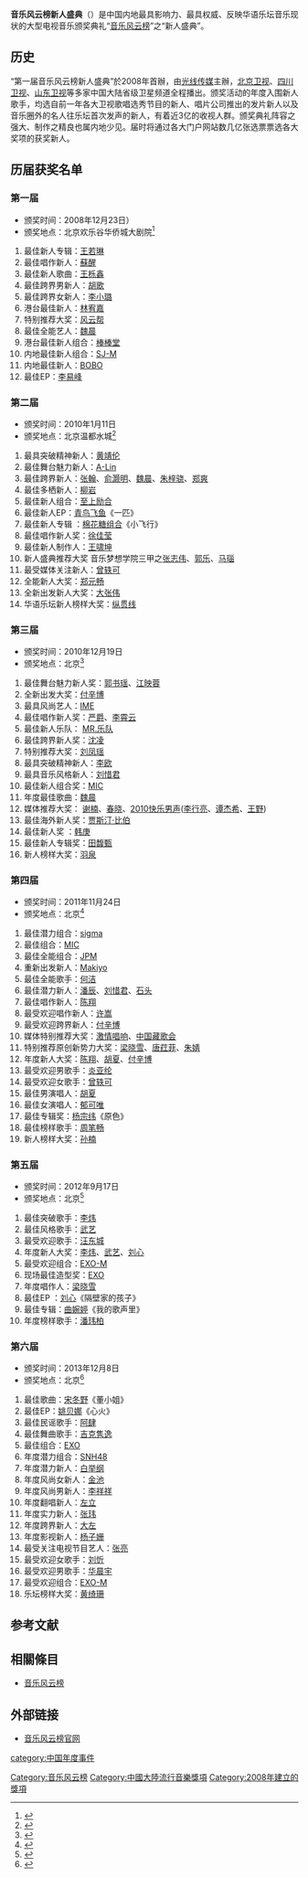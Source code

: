 {{Veil|time=2015-09-12T09:20:32+00:00}}
{{Infobox award
| name           = 音乐风云榜新人盛典
| date           = {{Start date|2008|04|09}}
| country        = {{CHN}}
| year           = 2008年12月23日
| year2          = 2013年
}}

'''音乐风云榜新人盛典'''（{{Lang-en|'''Top Chinese Music Chart Breakthrough New Artist Awards'''}}）是中国内地最具影响力、最具权威、反映华语乐坛音乐现状的大型电视音乐颁奖典礼“[[音乐风云榜|音乐风云榜]]”之“新人盛典”。

==历史==
“第一届音乐风云榜新人盛典”於2008年首辦，由[[光线传媒|光线传媒]]主辦，[[北京卫视|北京卫视]]、[[四川卫视|四川卫视]]、[[山东卫视|山东卫视]]等多家中国大陆省级卫星频道全程播出。颁奖活动的年度入围新人歌手，均选自前一年各大卫视歌唱选秀节目的新人、唱片公司推出的发片新人以及音乐圈外的名人往乐坛首次发声的新人，有着近3亿的收视人群。颁奖典礼阵容之强大、制作之精良也属内地少见。届时将通过各大门户网站数几亿张选票票选各大奖项的获奖新人。

==历届获奖名单==
===第一届===
{{hideH|第一届（2008年）}}
*颁奖时间：2008年12月23日）
*颁奖地点：北京欢乐谷华侨城大剧院<ref>{{Cite web |url=http://www.ewang.com/xrsd2/xrsdNews/2009-11/19/KB47.html |title=第一届音乐风云榜新人盛典获奖名单 |access-date=2013-12-19 |archive-date=2015-09-24 |archive-url=https://web.archive.org/web/20150924004545/http://www.ewang.com/xrsd2/xrsdNews/2009-11/19/KB47.html |dead-url=no }}</ref>
#最佳新人专辑：[[王若琳|王若琳]]
#最佳唱作新人：[[蘇醒|蘇醒]]
#最佳新人歌曲：[[王栎鑫|王栎鑫]]
#最佳跨界男新人：[[胡歌|胡歌]]
#最佳跨界女新人：[[李小璐|李小璐]]
#港台最佳新人：[[林宥嘉|林宥嘉]]
#特别推荐大奖：[[风云帮|风云帮]]
#最佳全能艺人：[[魏晨|魏晨]]
#港台最佳新人组合：[[棒棒堂|棒棒堂]]
#内地最佳新人组合：[[SJ-M|SJ-M]]
#内地最佳新人：[[BOBO|BOBO]]
#最佳EP：[[李易峰|李易峰]]
{{hideF}}
===第二届===
{{hideH|第二届（2009年）}}
*颁奖时间：2010年1月11日
*颁奖地点：北京温都水城<ref>{{Cite web |url=http://ent.hunantv.com/m/20100112/546003.html |title=第二届音乐风云榜新人盛典获奖名单 |access-date=2013-12-19 |archive-date=2016-03-04 |archive-url=https://web.archive.org/web/20160304200058/http://ent.hunantv.com/m/20100112/546003.html |dead-url=no }}</ref>
#最具突破精神新人：[[黄靖伦|黄靖伦]]
#最佳舞台魅力新人：[[A-Lin|A-Lin]]
#最佳跨界新人：[[张翰|张翰]]、[[俞灏明|俞灏明]]、[[魏晨|魏晨]]、[[朱梓骁|朱梓骁]]、[[郑爽|郑爽]]
#最佳多栖新人：[[柳岩|柳岩]]
#最佳新人组合：[[至上励合|至上励合]]
#最佳新人EP：[[青鸟飞鱼|青鸟飞鱼]]《一匹》
#最佳新人专辑 ：[[棉花糖组合|棉花糖组合]]《小飞行》
#最佳唱作新人奖：[[徐佳莹|徐佳莹]]
#最佳新人制作人：[[王啸坤|王啸坤]]
#新人盛典推荐大奖 音乐梦想学院三甲之[[张志伟|张志伟]]、[[郭乐|郭乐]]、[[马瑙|马瑙]]
#最受媒体关注新人：[[曾轶可|曾轶可]]
#全能新人大奖：[[郑元畅|郑元畅]]
#全新出发新人大奖：[[大张伟|大张伟]]
#华语乐坛新人榜样大奖：[[纵贯线|纵贯线]]
{{hideF}}
===第三届===
{{hideH|第三届（2010年）}}
*颁奖时间：2010年12月19日
*颁奖地点：北京<ref>{{Cite web |url=http://ent.sina.com.cn/y/2010-12-19/22193181612.shtml |title=第三届音乐风云榜新人盛典获奖名单 |access-date=2013-12-19 |archive-date=2019-06-03 |archive-url=https://web.archive.org/web/20190603122919/http://ent.sina.com.cn/y/2010-12-19/22193181612.shtml |dead-url=no }}</ref>
#最佳舞台魅力新人奖：[[郭书瑶|郭书瑶]]、[[江映蓉|江映蓉]]
#全新出发大奖：[[付辛博|付辛博]]
#最具风尚艺人：[[IME|IME]]
#最佳唱作新人奖：[[严爵|严爵]]、[[李霄云|李霄云]]
#最佳新人乐队： [[MR.乐队|MR.乐队]]
#最佳跨界新人奖：[[沈凌|沈凌]]
#特别推荐大奖：[[刘凤瑶|刘凤瑶]]
#最具突破精神新人：[[李欧|李欧]]
#最具音乐风格新人：[[刘惜君|刘惜君]]
#最佳新人组合奖：[[MIC|MIC]]
#年度最佳歌曲：[[魏晨|魏晨]]
#媒体推荐大奖： [[谢楠|谢楠]]、[[春晓|春晓]]、[[2010快乐男声|2010快乐男声]]([[李行亮|李行亮]]、[[谭杰希|谭杰希]]、[[王野|王野]])
#最佳海外新人奖：[[贾斯汀·比伯|贾斯汀·比伯]]
#最佳新人奖 ：[[韩庚|韩庚]]
#最佳新人专辑奖：[[田馥甄|田馥甄]]
#新人榜样大奖：[[羽泉|羽泉]]
{{hideF}}

===第四届===
{{hideH|第四届（2011年）}}
*颁奖时间：2011年11月24日
*颁奖地点：北京<ref>{{Cite web |url=http://music.yule.sohu.com/20111125/n326875265.shtml |title=第四届音乐风云榜新人盛典获奖名单 |access-date=2013-12-19 |archive-date=2019-06-03 |archive-url=https://web.archive.org/web/20190603154421/http://music.yule.sohu.com/20111125/n326875265.shtml |dead-url=no }}</ref>
#最佳潜力组合：[[sigma|sigma]]
#最佳组合：[[MIC|MIC]]
#最佳全能组合：[[JPM|JPM]]
#重新出发新人：[[Makiyo|Makiyo]]
#最佳全能歌手：[[何洁|何洁]]
#最佳潜力新人：[[潘辰|潘辰]]、[[刘惜君|刘惜君]]、[[石头|石头]]
#最佳唱作新人：[[陈翔|陈翔]]
#最受欢迎唱作新人：[[许嵩|许嵩]]
#最受欢迎跨界新人：[[付辛博|付辛博]]
#媒体特别推荐大奖：[[激情唱响|激情唱响]]、[[中国藏歌会|中国藏歌会]]
#特别推荐原创新势力大奖：[[梁晓雪|梁晓雪]]、[[唐荭菲|唐荭菲]]、[[朱婧|朱婧]]
#年度新人大奖：[[陈翔|陈翔]]、[[胡夏|胡夏]]、[[付辛博|付辛博]]
#最受欢迎男歌手：[[炎亚纶|炎亚纶]]
#最受欢迎女歌手：[[曾轶可|曾轶可]]
#最佳男演唱人：[[胡夏|胡夏]]
#最佳女演唱人：[[郁可唯|郁可唯]]
#最佳专辑奖：[[杨宗纬|杨宗纬]]《原色》
#最佳榜样歌手：[[周笔畅|周笔畅]]
#新人榜样大奖：[[孙楠|孙楠]]
{{hideF}}
===第五届===
{{hideH|第五届（2012年）}}
*颁奖时间：2012年9月17日
*颁奖地点：北京<ref>{{Cite web |url=http://ent.sina.com.cn/y/2012-09-18/00223744370.shtml |title=第五届音乐风云榜新人盛典获奖名单 |access-date=2013-12-19 |archive-date=2019-06-05 |archive-url=https://web.archive.org/web/20190605054800/http://ent.sina.com.cn/y/2012-09-18/00223744370.shtml |dead-url=no }}</ref>
#最佳突破歌手：[[李炜_(快乐男声)|李炜]]
#最佳风格歌手：[[武艺_(快乐男声)|武艺]]
#最受欢迎歌手：[[汪东城|汪东城]]
#年度新人大奖：[[李炜|李炜]]、[[武艺_(快乐男声)|武艺]]、[[刘心|刘心]]
#最受欢迎组合：[[EXO-M|EXO-M]]
#现场最佳造型奖：[[EXO|EXO]]
#年度唱作人：[[梁晓雪|梁晓雪]]
#最佳EP ：[[刘心|刘心]]《隔壁家的孩子》
#最佳专辑：[[曲婉婷|曲婉婷]]《我的歌声里》
#年度榜样歌手：[[潘玮柏|潘玮柏]]
{{hideF}}

===第六届===
{{hideH|第六届（2013年）}}
*颁奖时间：2013年12月8日
*颁奖地点：北京<ref>{{Cite web |url=http://www.dzwww.com/yule/yulezhuanti/mtcbg/201312/t20131209_9211757.htm |title=第六届音乐风云榜新人盛典获奖名单 |access-date=2013-12-19 |archive-date=2015-09-23 |archive-url=https://web.archive.org/web/20150923221400/http://www.dzwww.com/yule/yulezhuanti/mtcbg/201312/t20131209_9211757.htm |dead-url=no }}</ref>
#最佳歌曲：[[宋冬野|宋冬野]]《董小姐》
#最佳EP：[[姚贝娜|姚贝娜]]《心火》
#最佳民谣歌手：[[阿肆|阿肆]]
#最佳舞曲歌手：[[吉克隽逸|吉克隽逸]]
#最佳组合：[[EXO|EXO]]
#年度潜力组合：[[SNH48|SNH48]]
#年度潜力新人：[[白举纲|白举纲]]
#年度风尚女新人：[[金池|金池]]
#年度风尚男新人：[[李祥祥|李祥祥]]
#年度翻唱新人：[[左立|左立]]
#年度实力新人：[[张玮|张玮]]
#年度跨界新人：[[大左|大左]]
#年度影视新人：[[杨子姗|杨子姗]]
#最受关注电视节目艺人：[[张亮|张亮]]
#最受欢迎女歌手：[[刘忻|刘忻]]
#最受欢迎男歌手：[[华晨宇|华晨宇]]
#最受欢迎组合：[[EXO-M|EXO-M]]
#乐坛榜样大奖：[[黄绮珊|黄绮珊]]
{{hideF}}
==参考文献==
{{reflist}}
== 相關條目 ==
* [[音乐风云榜|音乐风云榜]]

== 外部链接 ==
*[https://web.archive.org/web/20081202201436/http://music.netandtv.com/ 音乐风云榜官网]
{{中国流行音乐奖项}}
{{全球流行音乐颁奖典礼}}

[[Category:音乐风云榜|Category:音乐风云榜]]
[[Category:中國大陸流行音樂獎項|Category:中國大陸流行音樂獎項]]
[[Category:2008年建立的獎項|Category:2008年建立的獎項]]
[[category:中国年度事件|category:中国年度事件]]